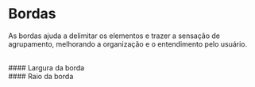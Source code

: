 
<Meta title="Design Tokens/Primitivo/Bordas" />

# Bordas

As bordas ajuda a delimitar os elementos e trazer a sensação de agrupamento,
melhorando a organização e o entendimento pelo usuário.

<br/>
#### Largura da borda
<Story of={TokensStories.primitiveBordersWidth} />

<br/>
#### Raio da borda
<Story of={TokensStories.primitiveBordersRadius} />